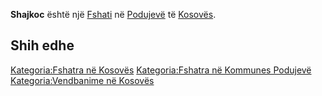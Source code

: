 {{Fshat në Kosovës
 | Emri                = Shajkoc
 | EmriAlt                = Albanik,Albaniku,Sajkovac,Sajkovc,Shajkoc,Shajkofc,Shajkofci,Shajkovac,Shajkovc,Šajkovac,Шајковац
 | Emri (Rasa dhanore) = 
 | Figura              = 
 | Shteti              = Kosovës
 | Komuna              = Podujevë
 | Kodi postar         = 
 | Sipërfaqja          = 

 | Popullsia           = 

 | Regj. i popullsisë  = 
 | Dend. e popullsisë  = 
 | Faqja zyrtare       = 
 <!--- Koordinatat ----> 
 | Gjerësia            = 42.86343
 | Gjatësia            = 21.23901
 | Lartësia            = 
}}
'''Shajkoc''' është një [[Fshati]] në [[Podujevë]] të [[Kosovës]].

<!-- == Gjeografia == -->
<!-- == Historia == -->
<!-- == Demografia == -->
== Shih edhe ==
{{Komuna Podujevë}}
{{Kosovo-Administrata-Cung}}

[[Kategoria:Fshatra në Kosovës]]
[[Kategoria:Fshatra në Kommunes Podujevë]]
[[Kategoria:Vendbanime në Kosovës]]
